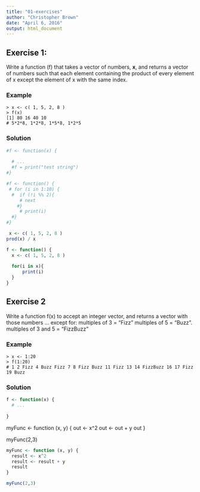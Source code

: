 ```yaml
---
title: "01-exercises"
author: "Christopher Brown"
date: "April 6, 2016"
output: html_document
---
```



## Exercise 1:

Write a function (f) that takes a vector of numbers, **x**, and returns a vector of numbers such that each element containing the product of every element of x except the element of x with the same index. 


### Example 

    > x <- c( 1, 5, 2, 8 ) 
    > f(x) 
    [1] 80 16 40 10
    # 5*2*8, 1*2*8, 1*5*8, 1*2*5  


### Solution 

```r
#f <- function(x) {
  
  # ...
  #f = print("test string")
#}

#f <- function() { 
 # for (i in 1:10) {
  #  if (!i %% 2){
     # next
    #}
     # print(i)
  #}
#}

 x <- c( 1, 5, 2, 8 ) 
prod(x) / x

f <- function() { 
  x <- c( 1, 5, 2, 8 ) 
  
  for(i in x){
      print(i)
  }
}

```
    

## Exercise 2

Write a function f(x) to accept an integer vector, and returns a vector with those numbers … except for: 
   multiples of 3 = “Fizz” 
   multiples of 5 = “Buzz”. 
   multiples of 3 and 5 = “FizzBuzz”
   
### Example

    > x <- 1:20
    > f(1:20) 
    # 1 2 Fizz 4 Buzz Fizz 7 8 Fizz Buzz 11 Fizz 13 14 FizzBuzz 16 17 Fizz 19 Buzz


### Solution

```r
f <- function(x) {
  # ...
  
}
```


myFunc <- function (x, y) {
  out <- x^2
  out <- out + y
  out
}

myFunc(2,3)
```r

myFunc <- function (x, y) {
  result <- x^2
  result <- result + y
  result
}

myFunc(2,3)

```


